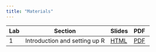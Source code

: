 ```yaml
---
title: "Materials"
---
```


```{=html}
<table><thead>
  <tr>
    <th>Lab</th>
    <th>Section</th>
    <th>Slides</th>
    <th>PDF&nbsp;</th>
  </tr></thead>
<tbody>
  <tr>
    <td>1</td>
    <td>Introduction and setting up R</td>
    <td><a href="./slides/1-intro/index.html">HTML</a></td>
    <td><a href="./slides/1-intro/Introduction and setting up R.pdf">PDF</a></td>
  </tr>
</tbody></table>
```
